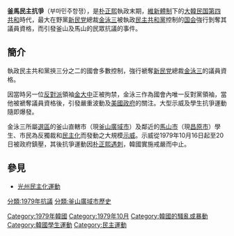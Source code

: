 '''釜馬民主抗爭'''（부마민주항쟁），是[[朴正熙|朴正熙]]執政末期，[[十月維新|維新體制]]下的[[大韓民国|大韓民国]][[第四共和國_(大韓民國)|第四共和]]時代，最大在野黨[[新民党_(韩国)|新民党]]總裁[[金泳三|金泳三]]被執政[[民主共和黨_(韓國)|民主共和黨]]控制的[[大韓民國國會|国会]]強行剝奪其議員資格，而引發釜山及馬山的民眾抗議的事件。

== 簡介 ==
執政民主共和黨挾三分之二的國會多數控制，強行褫奪[[新民党|新民党]]總裁[[金泳三|金泳三]]的議員資格。

因當時另一位[[反對派|反對派]]領袖[[金大中|金大中]]正被拘禁，金泳三作為國會內唯一反對黨領袖，當他被褫奪議員資格後，引發嚴重波動及[[美國政府|美國政府]]的關注。大型示威及學生抗爭運動隨即爆發。

金泳三所屬[[選區|選區]]的釜山直轄市（現[[釜山廣域市|釜山廣域市]]）及鄰近的[[馬山市|馬山市]]（現[[昌原市|昌原市]]）學生、市民為反獨裁和[[民主化|民主化]]而發動之大規模[[示威|示威]]。示威從1979年10月16日起至20日被政府鎮壓，其後抗爭運動因[[朴正熙遇刺案|朴正熙遇刺]]，韓國實施戒嚴而中止。

== 參見 ==
* [[光州民主化運動|光州民主化運動]]

[[Category:1979年韓國|Category:1979年韓國]]
[[Category:1979年10月|Category:1979年10月]]
[[Category:韓國的騷亂或暴動|Category:韓國的騷亂或暴動]]
[[Category:韓國學生運動|Category:韓國學生運動]]
[[Category:民主運動|Category:民主運動]]
[[分類:1979年抗議|分類:1979年抗議]]
[[分類:釜山廣域市歷史|分類:釜山廣域市歷史]]